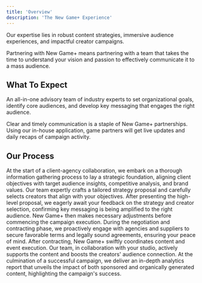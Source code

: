 ```yaml
---
title: 'Overview'
description: 'The New Game+ Experience'
---
```

Our expertise lies in robust content strategies, immersive audience experiences, and impactful creator campaigns. 

Partnering with New Game+ means partnering with a team that takes the time to understand your vision and passion to effectively communicate it to a mass audience.

## What To Expect

An all-in-one advisory team of industry experts to set organizational goals, identify core audiences, and develop key messaging that engages the right audience.

Clear and timely communication is a staple of New Game+ partnerships. Using our in-house application, game partners will get live updates and daily recaps of campaign activity.


## Our Process
<Steps>
  <Step title="Gather Information">
  At the start of a client-agency collaboration, we embark on a thorough information gathering process to lay a strategic foundation, aligning client objectives with target audience insights, competitive analysis, and brand values.
  </Step>
  <Step title="Strategy Development">
  Our team expertly crafts a tailored strategy proposal and carefully selects creators that align with your objectives.  
  </Step>
  <Step title="Feedback + Detailing">
  After presenting the high-level proposal, we eagerly await your feedback on the strategy and creator selection, confirming key messaging is being amplified to the right audience. New Game+ then makes necessary adjustments before commencing the campaign execution. 
  </Step>
  <Step title="Negotiating + Contracting">
  During the negotiation and contracting phase, we proactively engage with agencies and suppliers to secure favorable terms and legally sound agreements, ensuring your peace of mind.
  </Step>
  <Step title="Campaign Execution">
  After contracting, New Game+ swiftly coordinates content and event execution. Our team, in collaboration with your studio, actively supports the content and boosts the creators' audience connection.
  </Step>
  <Step title="Analytics Reporting">
  At the culmination of a successful campaign, we deliver an in-depth analytics report that unveils the impact of both sponsored and organically generated content, highlighting the campaign's success.
  </Step>
</Steps>
